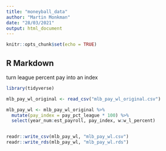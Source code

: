 ```yaml
---
title: "moneyball_data"
author: "Martin Monkman"
date: "28/03/2021"
output: html_document
---
```


```r
knitr::opts_chunk$set(echo = TRUE)
```

## R Markdown

turn league percent pay into an index

```r
library(tidyverse)

```

```r

mlb_pay_wl_original <- read_csv("mlb_pay_wl_original.csv")

mlb_pay_wl <- mlb_pay_wl_original %>% 
  mutate(pay_index = pay_pct_league * 100) %>% 
  select(year_num:est_payroll, pay_index, w:w_l_percent)


readr::write_csv(mlb_pay_wl, "mlb_pay_wl.csv")
readr::write_rds(mlb_pay_wl, "mlb_pay_wl.rds")

```

